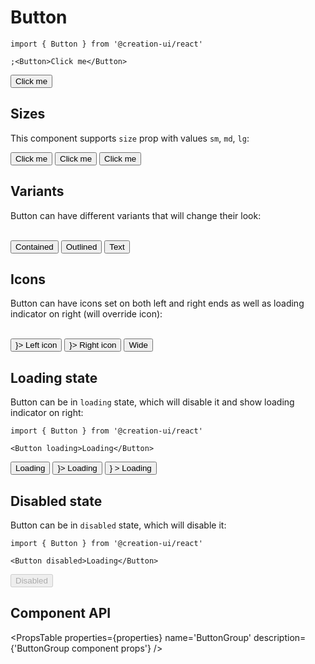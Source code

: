 # Button


```tsx copy
import { Button } from '@creation-ui/react'

;<Button>Click me</Button>
```

<Container>
  <Button>Click me</Button>
</Container>

## Sizes

This component supports `size` prop with values `sm`, `md`, `lg`:

<Container>
  <Button size='lg'>Click me</Button>
  <Button size='md'>Click me</Button>
  <Button size='sm'>Click me</Button>
</Container>

## Variants

Button can have different variants that will change their look:

<br />

<Container>
  <Button children='Contained' variant='contained'>
    Contained
  </Button>
  <Button children='Outlined' variant='outlined'>
    Outlined
  </Button>
  <Button children='Text' variant='text'>
    Text
  </Button>
</Container>

## Icons

Button can have icons set on both left and right ends as well as loading indicator on right (will override icon):

<br />

<Container>
  <Button iconLeft={<Icon size={0.9} path={mdiAccountCircle} />}>
    Left icon
  </Button>
  <Button iconRight={<Icon size={0.9} path={mdiAccountCircle} />}>
    Right icon
  </Button>
</Container>

<Container>
  <Button className='w-full'>Wide</Button>
</Container>

## Loading state

Button can be in `loading` state, which will disable it and show loading indicator on right:

```tsx copy
import { Button } from '@creation-ui/react'

<Button loading>Loading</Button>
```

<Container>
  <Button loading={true}>Loading</Button>
  <Button loading={true} iconLeft={<Icon size={0.9} path={mdiAccountCircle} />}>
    Loading
  </Button>
  <Button
    loading={true}
    iconRight={<Icon size={0.9} path={mdiAccountCircle} />}
  >
    Loading
  </Button>
</Container>

## Disabled state

Button can be in `disabled` state, which will disable it:

```tsx copy
import { Button } from '@creation-ui/react'

<Button disabled>Loading</Button>
```

<Container>
  <Button disabled>Disabled</Button>
</Container>

## Component API

<PropsTable
  properties={properties}
  name='ButtonGroup'
  description={'ButtonGroup component props'}
/>
